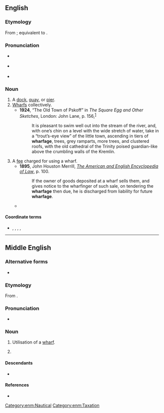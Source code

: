 ==English==

===Etymology===
From {{inh|en|enm|wharfage}}; equivalent to {{suffix|en|wharf|age}}.

===Pronunciation===
* {{a|RP}} {{IPA|en|/ˈwɔː.fɪd͡ʒ/}}
* {{a|GA}} {{IPA|en|/ˈwɔɹ.fɪd͡ʒ/}}
* {{a|wine/whine}} {{IPA|en|/ˈhwɔɹ.fɪd͡ʒ/}}

===Noun===
{{en-noun|~}}

# A [[dock]], [[quay]], or [[pier]].
# [[wharf|Wharfs]] collectively.
#* '''1924''', {{w|Saki}} “The Old Town of Pskoff” in ''The Square Egg and Other Sketches'', London: John Lane, p. 156,<sup>[https://catalog.hathitrust.org/Record/006498595]</sup>
#*: It is pleasant to swim well out into the stream of the river, and, with one’s chin on a level with the wide stretch of water, take in a “trout’s-eye view” of the little town, ascending in tiers of '''wharfage''', trees, grey ramparts, more trees, and clustered roofs, with the old cathedral of the Trinity poised guardian-like above the crumbling walls of the Kremlin.
# A [[fee]] charged for using a wharf.
#* '''1895''', John Houston Merrill, ''[http://books.google.com/books?id=rZ0BAAAAYAAJ&pg=PA100&dq=wharfage&ei=BY_TRr_eCqGQogKL3rzQBw The American and English Encyclopedia of Law]'', p. 100.
#*: If the owner of goods deposited at a wharf sells them, and gives notice to the wharfinger of such sale, on tendering the '''wharfage''' then due, he is discharged from liability for future '''wharfage'''.
#* {{quote-book|en|title=Water terminal and transfer facilities|page=537|author=United States. Army. Corps of Engineers|year=1913|passage=the '''wharfage''' or shorage rates are 10 cents per cord of wood, 10 cents per thousand feet of lumber, and 1 cent per tie, and these rates do not include handling}}

====Coordinate terms====
* {{sense|wharf usage fee}} {{l|en|shorage}}, {{l|en|demurrage}}, {{l|en|cranage}}, {{l|en|tonnage}}, {{l|en|shippage}}

----

==Middle English==

===Alternative forms===
* {{alter|enm|wharvage|wharffage|warfeage}}

===Etymology===
From {{af|enm|wharf|-age}}.

===Pronunciation===
* {{IPA|enm|/ʍarˈfaːdʒ(ə)/}}

===Noun===
{{enm-noun|-}} {{tlb|enm|rare}}

# Utilisation of a [[wharf]].
# {{l|en|wharfage|Wharfage}} {{gloss|wharf fee}}

====Descendants====
* {{desc|en|wharfage}}

====References====
*{{R:MED Online|entry= wharfāǧe |part of speech=n|id= MED52423 |accessdate=2019-12-12}}

[[Category:enm:Nautical]]
[[Category:enm:Taxation]]